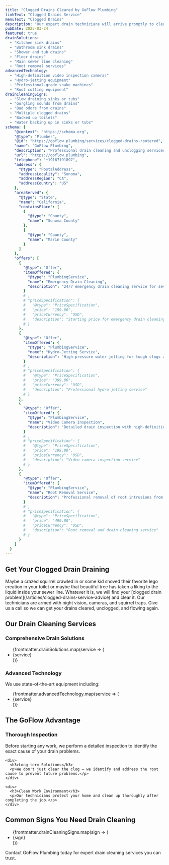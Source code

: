 ```yaml
---
title: "Clogged Drains Cleared by GoFlow Plumbing"
linkText: "Clogged Drains Service"
menuText: "Clogged Drains"
description: "Our expert drain technicians will arrive promptly to clear that drain clean."
pubDate: 2025-03-24
featured: true
drainSolutions:
  - "Kitchen sink drains"
  - "Bathroom sink drains"
  - "Shower and tub drains"
  - "Floor drains"
  - "Main sewer line cleaning"
  - "Root removal services"
advancedTechnology:
  - "High-definition video inspection cameras"
  - "Hydro-jetting equipment"
  - "Professional-grade snake machines"
  - "Root cutting equipment"
drainCleaningSigns:
  - "Slow draining sinks or tubs"
  - "Gurgling sounds from drains"
  - "Bad odors from drains"
  - "Multiple clogged drains"
  - "Backed up toilets"
  - "Water backing up in sinks or tubs"
schema: {
    "@context": "https://schema.org",
    "@type": "Plumber",
    "@id": "https://goflow.plumbing/services/clogged-drains-rootered",
    "name": "GoFlow Plumbing",
    "description": "Professional drain cleaning and unclogging services using state-of-the-art equipment including video inspection cameras, hydro-jetting, and root cutting equipment.",
    "url": "https://goflow.plumbing",
    "telephone": "+19167191897",
    "address": {
      "@type": "PostalAddress",
      "addressLocality": "Sonoma",
      "addressRegion": "CA",
      "addressCountry": "US"
    },
    "areaServed": {
      "@type": "State",
      "name": "California",
      "containsPlace": [
        {
          "@type": "County",
          "name": "Sonoma County"
        },
        {
          "@type": "County",
          "name": "Marin County"
        }
      ]
    },
    "offers": [
      {
        "@type": "Offer",
        "itemOffered": {
          "@type": "PlumbingService",
          "name": "Emergency Drain Cleaning",
          "description": "24/7 emergency drain cleaning service for severe clogs"
        }
        # ,
        # "priceSpecification": {
        #   "@type": "PriceSpecification",
        #   "price": "199.00",
        #   "priceCurrency": "USD",
        #   "description": "Starting price for emergency drain cleaning"
        # }
      },
      {
        "@type": "Offer",
        "itemOffered": {
          "@type": "PlumbingService",
          "name": "Hydro-Jetting Service",
          "description": "High-pressure water jetting for tough clogs and buildup"
        }
        # ,
        # "priceSpecification": {
        #   "@type": "PriceSpecification",
        #   "price": "399.00",
        #   "priceCurrency": "USD",
        #   "description": "Professional hydro-jetting service"
        # }
      },
      {
        "@type": "Offer",
        "itemOffered": {
          "@type": "PlumbingService",
          "name": "Video Camera Inspection",
          "description": "Detailed drain inspection with high-definition camera"
        }
        # ,
        # "priceSpecification": {
        #   "@type": "PriceSpecification",
        #   "price": "199.00",
        #   "priceCurrency": "USD",
        #   "description": "Video camera inspection service"
        # }
      },
      {
        "@type": "Offer",
        "itemOffered": {
          "@type": "PlumbingService",
          "name": "Root Removal Service",
          "description": "Professional removal of root intrusions from drain lines"
        }
        # ,
        # "priceSpecification": {
        #   "@type": "PriceSpecification",
        #   "price": "499.00",
        #   "priceCurrency": "USD",
        #   "description": "Root removal and drain cleaning service"
        # }
      }
    ]
  }
---
```


<article itemScope itemType="https://schema.org/Plumber">
<meta itemprop="name" content="GoFlow Plumbing" />
<meta itemprop="image" content="https://goflow.plumbing/images/logo.png" />
<meta itemprop="telephone" content="+19167191897" />
<meta itemprop="priceRange" content="$$" />
<div itemprop="address" itemScope itemType="https://schema.org/PostalAddress">
  <meta itemprop="streetAddress" content="10 Pine Ave" />
  <meta itemprop="addressLocality" content="Sonoma" />
  <meta itemprop="addressRegion" content="CA" />
  <meta itemprop="postalCode" content="95476" />
  <meta itemprop="addressCountry" content="US" />
</div>

<div itemScope itemType="https://schema.org/Service">
<h1 itemprop="name">Get Your Clogged Drain Draining</h1>

<div itemprop="description">
  <p>
    Maybe a crazed squirrel crawled in or some kid shoved their favorite lego creation in your toilet or maybe that beautiful tree has taken a liking to the liquid inside your sewer line. Whatever it is, we will find your [clogged drain problem](/articles/clogged-drains-service-advice) and clear it. Our technicians are armed with night vision, cameras, and squirrel traps. Give us a call so we can get your drains cleared, unclogged, and flowing again.
  </p>
</div>

<section itemScope itemType="https://schema.org/OfferCatalog">
  <h2>Our Drain Cleaning Services</h2>

  <div>
    <h3>Comprehensive Drain Solutions</h3>
    <ul itemprop="itemListElement">
      {frontmatter.drainSolutions.map(service => (
        <li itemScope itemType="https://schema.org/Offer">
          <span itemprop="itemOffered" itemScope itemType="https://schema.org/Service">
            <span itemprop="name">{service}</span>
          </span>
        </li>
      ))}
    </ul>
  </div>

  <div>
    <h3>Advanced Technology</h3>
    <p>We use state-of-the-art equipment including:</p>
    <ul itemprop="itemListElement">
      {frontmatter.advancedTechnology.map(service => (
        <li itemScope itemType="https://schema.org/Offer">
          <span itemprop="itemOffered" itemScope itemType="https://schema.org/Service">
            <span itemprop="name">{service}</span>
          </span>
        </li>
      ))}
    </ul>
  </div>
</section>

<section itemScope itemType="https://schema.org/Service">
  <h2>The GoFlow Advantage</h2>

  <div itemScope itemType="https://schema.org/OfferCatalog">
    <div>
      <h3>Thorough Inspection</h3>
      <p>Before starting any work, we perform a detailed inspection to identify the exact cause of your drain problems.</p>
    </div>

    <div>
      <h3>Long-term Solutions</h3>
      <p>We don't just clear the clog – we identify and address the root cause to prevent future problems.</p>
    </div>

    <div>
      <h3>Clean Work Environment</h3>
      <p>Our technicians protect your home and clean up thoroughly after completing the job.</p>
    </div>
  </div>
</section>

<section itemScope itemType="https://schema.org/Service">
  <h2>Common Signs You Need Drain Cleaning</h2>

  <ul itemprop="serviceOutput">
    {frontmatter.drainCleaningSigns.map(sign => (<li>{sign}</li>))}
  </ul>
</section>

<section itemScope itemType="https://schema.org/ContactPoint">
  <p>
    Contact GoFlow Plumbing today for expert drain cleaning services you can trust.
  </p>
</section>
</div>
</article>
